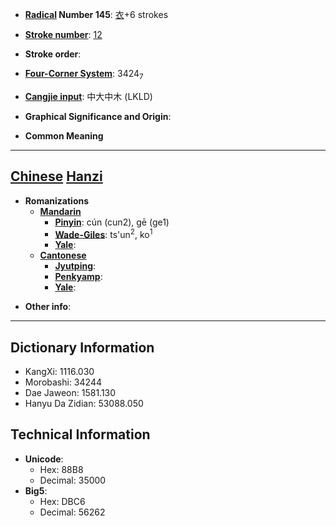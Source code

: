 * '''[[Wiktionary:Chinese radical index| Radical]] Number 145''': [[Wiktionary:Chinese radical index 衣|衣]]+6 strokes

* '''[[Wiktionary:Chinese total strokes index|Stroke number]]''': [[Wiktionary:Chinese total strokes index 12|12]]

* '''Stroke order''': 

* '''[[Wiktionary:Chinese four corner index|Four-Corner System]]''': 3424<sub>7</sub>

* '''[[Wiktionary:Chinese Cangjie index|Cangjie input]]''': 中大中木 (LKLD)

* '''Graphical Significance and Origin''': 

* '''Common Meaning'''

----

== [[Chinese]] [[Hanzi]] ==

* '''Romanizations'''
** '''[[Mandarin]]'''
*** '''[[Pinyin]]''': cún (cun2), gē (ge1)
*** '''[[Wade-Giles]]''': ts'un<sup>2</sup>, ko<sup>1</sup>
*** '''[[Yale]]''': 
** '''[[Cantonese]]'''
*** '''[[Jyutping]]''':
*** '''[[Penkyamp]]''': 
*** '''[[Yale]]''': 

* '''Other info''': 

----

== Dictionary Information ==

* KangXi: 1116.030
* Morobashi: 34244
* Dae Jaweon: 1581.130
* Hanyu Da Zidian: 53088.050

== Technical Information ==

* '''Unicode''':
** Hex: 88B8
** Decimal: 35000
* '''Big5''':
** Hex: DBC6
** Decimal: 56262